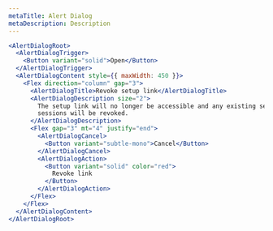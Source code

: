 ```yaml
---
metaTitle: Alert Dialog
metaDescription: Description
---
```


```jsx live=true
<AlertDialogRoot>
  <AlertDialogTrigger>
    <Button variant="solid">Open</Button>
  </AlertDialogTrigger>
  <AlertDialogContent style={{ maxWidth: 450 }}>
    <Flex direction="column" gap="3">
      <AlertDialogTitle>Revoke setup link</AlertDialogTitle>
      <AlertDialogDescription size="2">
        The setup link will no longer be accessible and any existing setup
        sessions will be revoked.
      </AlertDialogDescription>
      <Flex gap="3" mt="4" justify="end">
        <AlertDialogCancel>
          <Button variant="subtle-mono">Cancel</Button>
        </AlertDialogCancel>
        <AlertDialogAction>
          <Button variant="solid" color="red">
            Revoke link
          </Button>
        </AlertDialogAction>
      </Flex>
    </Flex>
  </AlertDialogContent>
</AlertDialogRoot>
```
